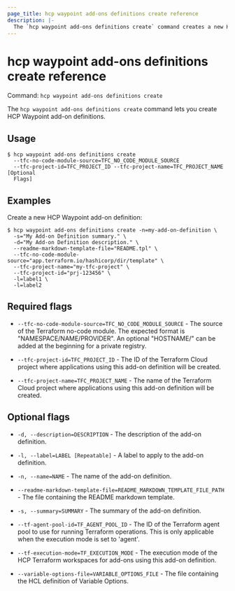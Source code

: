 ```yaml
---
page_title: hcp waypoint add-ons definitions create reference
description: |-
  The `hcp waypoint add-ons definitions create` command creates a new HCP Waypoint add-on definition.
---
```


# hcp waypoint add-ons definitions create reference

Command: `hcp waypoint add-ons definitions create` 

The `hcp waypoint add-ons definitions create` command lets you create HCP
Waypoint add-on definitions.

## Usage

```shell-session
$ hcp waypoint add-ons definitions create
  --tfc-no-code-module-source=TFC_NO_CODE_MODULE_SOURCE
  --tfc-project-id=TFC_PROJECT_ID --tfc-project-name=TFC_PROJECT_NAME [Optional
  Flags]
```

## Examples

Create a new HCP Waypoint add-on definition:

```shell-session
$ hcp waypoint add-ons definitions create -n=my-add-on-definition \
  -s="My Add-on Definition summary." \
  -d="My Add-on Definition description." \
  --readme-markdown-template-file="README.tpl" \
  --tfc-no-code-module-source="app.terraform.io/hashicorp/dir/template" \
  --tfc-project-name="my-tfc-project" \
  --tfc-project-id="prj-123456" \
  -l=label1 \
  -l=label2
```

## Required flags

- `--tfc-no-code-module-source=TFC_NO_CODE_MODULE_SOURCE` - The source of the Terraform no-code module.  The expected format is
	"NAMESPACE/NAME/PROVIDER". An optional "HOSTNAME/" can be added at the beginning
	for a private registry.

- `--tfc-project-id=TFC_PROJECT_ID` - The ID of the Terraform Cloud project where applications using this add-on definition will be created.

- `--tfc-project-name=TFC_PROJECT_NAME` - The name of the Terraform Cloud project where applications using this add-on definition will be created.

## Optional flags

- `-d, --description=DESCRIPTION` - The description of the add-on definition.

- `-l, --label=LABEL [Repeatable]` - A label to apply to the add-on definition.

- `-n, --name=NAME` - The name of the add-on definition.

- `--readme-markdown-template-file=README_MARKDOWN_TEMPLATE_FILE_PATH` - The file containing the README markdown template.

- `-s, --summary=SUMMARY` - The summary of the add-on definition.

- `--tf-agent-pool-id=TF_AGENT_POOL_ID` - The ID of the Terraform agent pool to use for running Terraform operations. This is only applicable when the execution mode is set to 'agent'.

- `--tf-execution-mode=TF_EXECUTION_MODE` - The execution mode of the HCP Terraform workspaces for add-ons using this add-on definition.

- `--variable-options-file=VARIABLE_OPTIONS_FILE` - The file containing the HCL definition of Variable Options.

